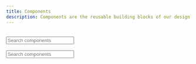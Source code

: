 ```yaml
---
title: Components
description: Components are the reusable building blocks of our design system. Each component meets a specific interaction or UI need, and has been specifically created to work together to create patterns and intuitive user experiences.
---
```


<TabsWrapper>
    <Tab label="All components">
        <br/>
        <div style={{ width: 'var(--spacing-9)' }}>
            <Input placeholder="Search components" icon="search" />
        </div>
    </Tab>
    <Tab label="Status">
        <br/>
        <div style={{ width: 'var(--spacing-9)' }}>
            <Input placeholder="Search components" icon="search" />
        </div>
        <br/>
        <Card shadow='none'>
            <Table
                showMenu={false}
                type="resource"
                data={[{"name": "Avatar","design": "Available", "code":"Available" }, {"name": "Badges","design": "Available", "code":"Available" }, {"name": "Breadcrumb","design": "Available", "code":"Available" }, {"name": "Card","design": "Available", "code":"Unavailable" }, {"name": "Checkbox","design": "Beta", "code":"Unavailable" }, {"name": "Chips","design": "Available", "code":"Available" }, {"name": "Date and Time picker","design": "Available", "code":"Available" }, {"name": "Dropdown","design": "Available", "code":"Available" } ]}
                schema={[{name: 'name',displayName: 'Component Name',width: '40%',cellType: 'WITH_META_LIST',sorting: false}, {name: 'design',displayName: 'Design',width: '30%',cellType: 'STATUS_HINT',sorting: false}, {name: 'code',displayName: 'Code',width: '30%',cellType: 'STATUS_HINT',sorting: false} ]}
                withHeader={false}
            />
        </Card>
    </Tab>
</TabsWrapper>